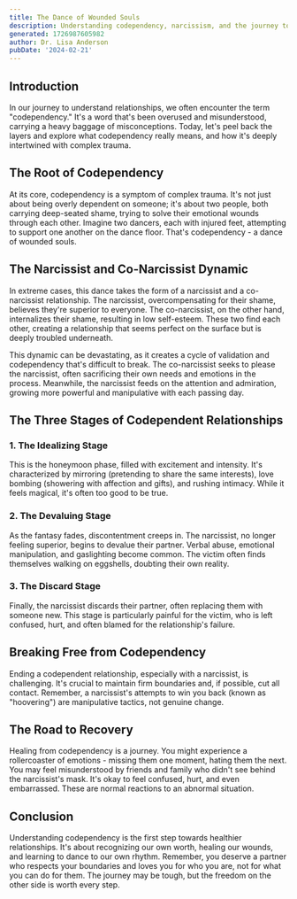 ```yaml
---
title: The Dance of Wounded Souls
description: Understanding codependency, narcissism, and the journey toward healing from complex relationship trauma
generated: 1726987605982
author: Dr. Lisa Anderson
pubDate: '2024-02-21'
---
```


## Introduction

In our journey to understand relationships, we often encounter the term "codependency." It's a word that's been overused and misunderstood, carrying a heavy baggage of misconceptions. Today, let's peel back the layers and explore what codependency really means, and how it's deeply intertwined with complex trauma.

## The Root of Codependency

At its core, codependency is a symptom of complex trauma. It's not just about being overly dependent on someone; it's about two people, both carrying deep-seated shame, trying to solve their emotional wounds through each other. Imagine two dancers, each with injured feet, attempting to support one another on the dance floor. That's codependency - a dance of wounded souls.

## The Narcissist and Co-Narcissist Dynamic

In extreme cases, this dance takes the form of a narcissist and a co-narcissist relationship. The narcissist, overcompensating for their shame, believes they're superior to everyone. The co-narcissist, on the other hand, internalizes their shame, resulting in low self-esteem. These two find each other, creating a relationship that seems perfect on the surface but is deeply troubled underneath.

This dynamic can be devastating, as it creates a cycle of validation and codependency that's difficult to break. The co-narcissist seeks to please the narcissist, often sacrificing their own needs and emotions in the process. Meanwhile, the narcissist feeds on the attention and admiration, growing more powerful and manipulative with each passing day.

## The Three Stages of Codependent Relationships

### 1. The Idealizing Stage

This is the honeymoon phase, filled with excitement and intensity. It's characterized by mirroring (pretending to share the same interests), love bombing (showering with affection and gifts), and rushing intimacy. While it feels magical, it's often too good to be true.

### 2. The Devaluing Stage

As the fantasy fades, discontentment creeps in. The narcissist, no longer feeling superior, begins to devalue their partner. Verbal abuse, emotional manipulation, and gaslighting become common. The victim often finds themselves walking on eggshells, doubting their own reality.

### 3. The Discard Stage

Finally, the narcissist discards their partner, often replacing them with someone new. This stage is particularly painful for the victim, who is left confused, hurt, and often blamed for the relationship's failure.

## Breaking Free from Codependency

Ending a codependent relationship, especially with a narcissist, is challenging. It's crucial to maintain firm boundaries and, if possible, cut all contact. Remember, a narcissist's attempts to win you back (known as "hoovering") are manipulative tactics, not genuine change.

## The Road to Recovery

Healing from codependency is a journey. You might experience a rollercoaster of emotions - missing them one moment, hating them the next. You may feel misunderstood by friends and family who didn't see behind the narcissist's mask. It's okay to feel confused, hurt, and even embarrassed. These are normal reactions to an abnormal situation.

## Conclusion

Understanding codependency is the first step towards healthier relationships. It's about recognizing our own worth, healing our wounds, and learning to dance to our own rhythm. Remember, you deserve a partner who respects your boundaries and loves you for who you are, not for what you can do for them. The journey may be tough, but the freedom on the other side is worth every step.
